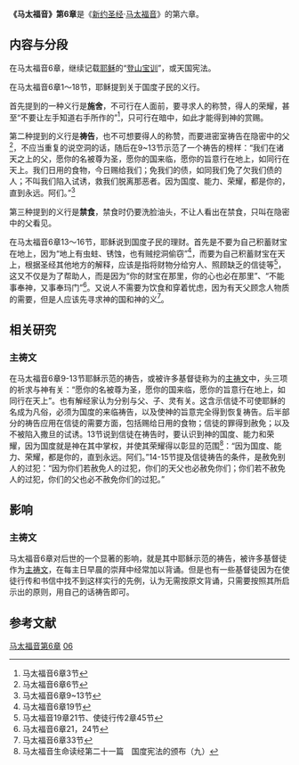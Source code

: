 '''《马太福音》第6章'''是《[[新约圣经|新约圣经]]·[[马太福音|马太福音]]》的第六章。

== 内容与分段 ==

在马太福音6章，继续记载[[耶稣|耶稣]]的“[[登山宝训|登山宝训]]”，或天国宪法。

在马太福音6章1～18节，耶稣提到关于国度子民的义行。

首先提到的一种义行是'''施舍'''，不可行在人面前，要寻求人的称赞，得人的荣耀，甚至“不要让左手知道右手所作的”<ref>马太福音6章3节</ref>，只可行在暗中，如此才能得到神的赏赐。

第二种提到的义行是'''祷告'''，也不可想要得人的称赞，而要进密室祷告在隐密中的父<ref>马太福音6章6节</ref>，不应当重复的说空洞的话，随后在9~13节示范了一个祷告的榜样：“我们在诸天之上的父，愿你的名被尊为圣，愿你的国来临，愿你的旨意行在地上，如同行在天上。我们日用的食物，今日赐给我们；免我们的债，如同我们免了欠我们债的人；不叫我们陷入试诱，救我们脱离那恶者。因为国度、能力、荣耀，都是你的，直到永远。阿们。”<ref>马太福音6章9~13节</ref>

第三种提到的义行是'''禁食'''，禁食时仍要洗脸油头，不让人看出在禁食，只叫在隐密中的父看见。

在马太福音6章13～16节，耶稣说到国度子民的理财。首先是不要为自己积蓄财宝在地上，因为“地上有虫蛀、锈蚀，也有贼挖洞偷窃”<ref>马太福音6章19节</ref>，而要为自己积蓄财宝在天上，根据圣经其他地方的解释，应该是指将财物分给穷人、照顾缺乏的信徒等<ref>马太福音19章21节、使徒行传2章45节</ref>，这又不仅是为了帮助人，而是因为“你的财宝在那里，你的心也必在那里”、“不能事奉神，又事奉玛门”<ref>马太福音6章21，24节</ref>。又说人不需要为饮食和穿着忧虑，因为有天父顾念人物质的需要，但是人应该先寻求神的国和神的义<ref>马太福音6章33节</ref>。 


== 相关研究 ==
=== 主祷文 ===
在马太福音6章9-13节耶稣示范的祷告，或被许多基督徒称为的[[主祷文|主祷文]]中，头三项的祈求与神有关：“愿你的名被尊为圣，愿你的国来临，愿你的旨意行在地上，如同行在天上”。也有解经家认为分别与父、子、灵有关。这含示信徒不可使耶稣的名成为凡俗，必须为国度的来临祷告，以及使神的旨意完全得到恢复祷告。后半部分的祷告应用在信徒的需要方面，包括赐给日用的食物；信徒的罪得到赦免；以及不被陷入撒旦的试诱。13节说到信徒在祷告时，要认识到神的国度、能力和荣耀，因为国度就是神在其中掌权，并使其荣耀得以彰显的范围<ref>马太福音生命读经第二十一篇　国度宪法的颁布（九）</ref>：“因为国度、能力、荣耀，都是你的，直到永远。阿们。”14-15节提及信徒祷告的条件，是赦免别人的过犯：“因为你们若赦免人的过犯，你们的天父也必赦免你们；你们若不赦免人的过犯，你们的父也必不赦免你们的过犯。”

== 影响 ==

=== 主祷文 ===  
马太福音6章对后世的一个显著的影响，就是其中耶稣示范的祷告，被许多基督徒作为[[主祷文|主祷文]]，在每主日早晨的崇拜中经常加以背诵。但是也有一些基督徒因为在使徒行传和书信中找不到这样实行的先例，认为无需按原文背诵，只需要按照其所启示出的原则，用自己的话祷告即可。

==参考文献==
<div class="references-small">
<references />
</div>
{{sequence
| prev = [[马太福音5章|马太福音5章]]
| list = 新約聖經的章節<br />[[马太福音|马太福音]]
| next = [[马太福音7章|马太福音7章]]
}}

[[Category:马太福音第6章|]]
[[Category:马太福音章节|06]]